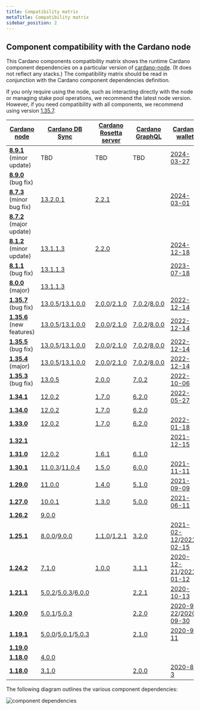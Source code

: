 ```yaml
---
title: Compatibility matrix
metaTitle: Compatibility matrix
sidebar_position: 2
---
```


## Component compatibility with the Cardano node

This Cardano components compatibility matrix shows the runtime Cardano component
dependencies on a particular version of
[cardano-node](https://github.com/IntersectMBO/cardano-node/releases). (It
does not reflect any stacks.) The compatibility matrix should be read in
conjunction with the Cardano component dependencies definition.

If you only require using the node, such as interacting directly with the node
or managing stake pool operations, we recommend the latest node version. 
However, if you need compatibility with all components, we recommend using version
[1.35.7](https://github.com/IntersectMBO/cardano-node/releases/tag/1.35.7).

| [Cardano node](https://github.com/IntersectMBO/cardano-node/releases)                         | [Cardano DB Sync](https://github.com/IntersectMBO/cardano-db-sync/releases)                                                                                                                                                           | [Cardano Rosetta server](https://github.com/cardano-foundation/cardano-rosetta/releases)                                                                            | [Cardano GraphQL](https://github.com/cardano-foundation/cardano-graphql/releases)                                                                                     | [Cardano wallet](https://github.com/cardano-foundation/cardano-wallet/releases)                                                                                                          |
| --------------------------------------------------------------------------------------------- | ------------------------------------------------------------------------------------------------------------------------------------------------------------------------------------------------------------------------------------- | ------------------------------------------------------------------------------------------------------------------------------------------------------------------- | --------------------------------------------------------------------------------------------------------------------------------------------------------------------- | ---------------------------------------------------------------------------------------------------------------------------------------------------------------------------------------- |
| **[8.9.1](https://github.com/IntersectMBO/cardano-node/releases/tag/8.9.1)** (minor update)   | TBD                                                                                                                                                                                                                                   | TBD                                                                                                                                                                 | TBD                                                                                                                                                                   | [2024-03-27](https://github.com/cardano-foundation/cardano-wallet/releases/tag/v2024-03-27)                                                                                              |
| **[8.9.0](https://github.com/IntersectMBO/cardano-node/releases/tag/8.9.0)** (bug fix)        |                                                                                                                                                                                                                                       |                                                                                                                                                                     |                                                                                                                                                                       |                                                                                                                                                                                          |
| **[8.7.3](https://github.com/IntersectMBO/cardano-node/releases/tag/8.7.3)** (minor bug fix)  | [13.2.0.1](https://github.com/IntersectMBO/cardano-db-sync/releases/tag/13.2.0.1)                                                                                                                                                     | [2.2.1](https://github.com/cardano-foundation/cardano-rosetta/releases/tag/2.2.1)                                                                                   |                                                                                                                                                                       | [2024-03-01](https://github.com/cardano-foundation/cardano-wallet/releases/tag/v2024-03-01)                                                                                              |
| **[8.7.2](https://github.com/IntersectMBO/cardano-node/releases/tag/8.7.2)** (major update)   |                                                                                                                                                                                                                                       |                                                                                                                                                                     |                                                                                                                                                                       |                                                                                                                                                                                          |
| **[8.1.2](https://github.com/IntersectMBO/cardano-node/releases/tag/8.1.2)** (minor update)   | [13.1.1.3](https://github.com/IntersectMBO/cardano-db-sync/releases/tag/13.1.1.3)                                                                                                                                                     | [2.2.0](https://github.com/cardano-foundation/cardano-rosetta/releases/tag/2.2.0)                                                                                   |                                                                                                                                                                       | [2024-12-18](https://github.com/cardano-foundation/cardano-wallet/releases/tag/v2023-12-18)                                                                                              |
| **[8.1.1](https://github.com/IntersectMBO/cardano-node/releases/tag/8.1.1)** (bug fix)        | [13.1.1.3](https://github.com/IntersectMBO/cardano-db-sync/releases/tag/13.1.1.3)                                                                                                                                                     |                                                                                                                                                                     |                                                                                                                                                                       | [2023-07-18](https://github.com/cardano-foundation/cardano-wallet/releases/tag/v2023-07-18)                                                                                              |
| **[8.0.0](https://github.com/IntersectMBO/cardano-node/releases/tag/8.0.0)** (major)          | [13.1.1.3](https://github.com/IntersectMBO/cardano-db-sync/releases/tag/13.1.1.3)                                                                                                                                                     |                                                                                                                                                                     |                                                                                                                                                                       |                                                                                                                                                                                          |
| **[1.35.7](https://github.com/IntersectMBO/cardano-node/releases/tag/1.35.7)** (bug fix)      | [13.0.5](https://github.com/IntersectMBO/cardano-db-sync/releases/tag/13.0.5)/[13.1.0.0](https://github.com/IntersectMBO/cardano-db-sync/releases/tag/13.1.0.0)                                                                       | [2.0.0](https://github.com/cardano-foundation/cardano-rosetta/releases/tag/2.0.0)/[2.1.0](https://github.com/cardano-foundation/cardano-rosetta/releases/tag/2.1.0) | [7.0.2](https://github.com/cardano-foundation/cardano-graphql/releases/tag/7.0.2)/[8.0.0](https://github.com/cardano-foundation/cardano-graphql/releases/tag/8.0.0)   | [2022-12-14](https://github.com/cardano-foundation/cardano-wallet/releases/tag/v2022-12-14)                                                                                              |
| **[1.35.6](https://github.com/IntersectMBO/cardano-node/releases/tag/1.35.6)** (new features) | [13.0.5](https://github.com/IntersectMBO/cardano-db-sync/releases/tag/13.0.5)/[13.1.0.0](https://github.com/IntersectMBO/cardano-db-sync/releases/tag/13.1.0.0)                                                                       | [2.0.0](https://github.com/cardano-foundation/cardano-rosetta/releases/tag/2.0.0)/[2.1.0](https://github.com/cardano-foundation/cardano-rosetta/releases/tag/2.1.0) | [7.0.2](https://github.com/cardano-foundation/cardano-graphql/releases/tag/7.0.2)/[8.0.0](https://github.com/cardano-foundation/cardano-graphql/releases/tag/8.0.0)   | [2022-12-14](https://github.com/cardano-foundation/cardano-wallet/releases/tag/v2022-12-14)                                                                                              |
| **[1.35.5](https://github.com/IntersectMBO/cardano-node/releases/tag/1.35.5)** (bug fix)      | [13.0.5](https://github.com/IntersectMBO/cardano-db-sync/releases/tag/13.0.5)/[13.1.0.0](https://github.com/IntersectMBO/cardano-db-sync/releases/tag/13.1.0.0)                                                                       | [2.0.0](https://github.com/cardano-foundation/cardano-rosetta/releases/tag/2.0.0)/[2.1.0](https://github.com/cardano-foundation/cardano-rosetta/releases/tag/2.1.0) | [7.0.2](https://github.com/cardano-foundation/cardano-graphql/releases/tag/7.0.2)/[8.0.0](https://github.com/cardano-foundation/cardano-graphql/releases/tag/8.0.0)   | [2022-12-14](https://github.com/cardano-foundation/cardano-wallet/releases/tag/v2022-12-14)                                                                                              |
| **[1.35.4](https://github.com/IntersectMBO/cardano-node/releases/tag/1.35.4)** (major)        | [13.0.5](https://github.com/IntersectMBO/cardano-db-sync/releases/tag/13.0.5)/[13.1.0.0](https://github.com/IntersectMBO/cardano-db-sync/releases/tag/13.1.0.0)                                                                       | [2.0.0](https://github.com/cardano-foundation/cardano-rosetta/releases/tag/2.0.0)/[2.1.0](https://github.com/cardano-foundation/cardano-rosetta/releases/tag/2.1.0) | [7.0.2](https://github.com/cardano-foundation/cardano-graphql/releases/tag/7.0.2)/[8.0.0](https://github.com/cardano-foundation/cardano-graphql/releases/tag/8.0.0)   | [2022-12-14](https://github.com/cardano-foundation/cardano-wallet/releases/tag/v2022-12-14)                                                                                              |
| **[1.35.3](https://github.com/IntersectMBO/cardano-node/releases/tag/1.35.3)** (bug fix)      | [13.0.5](https://github.com/IntersectMBO/cardano-db-sync/releases/tag/13.0.5)                                                                                                                                                         | [2.0.0](https://github.com/cardano-foundation/cardano-rosetta/releases/tag/2.0.0)                                                                                   | [7.0.2](https://github.com/cardano-foundation/cardano-graphql/releases/tag/7.0.2)                                                                                     | [2022-10-06](https://github.com/cardano-foundation/cardano-wallet/releases/tag/v2022-10-06)                                                                                              |
| **[1.34.1](https://github.com/IntersectMBO/cardano-node/releases/tag/1.34.1)**                | [12.0.2](https://github.com/IntersectMBO/cardano-db-sync/releases/tag/12.0.2)                                                                                                                                                         | [1.7.0](https://github.com/cardano-foundation/cardano-rosetta/releases/tag/1.7.0)                                                                                   | [6.2.0](https://github.com/cardano-foundation/cardano-graphql/releases/tag/6.2.0)                                                                                     | [2022-05-27](https://github.com/cardano-foundation/cardano-wallet/releases/tag/v2022-05-27)                                                                                              |
| **[1.34.0](https://github.com/IntersectMBO/cardano-node/releases/tag/1.34.0)**                | [12.0.2](https://github.com/IntersectMBO/cardano-db-sync/releases/tag/12.0.2)                                                                                                                                                         | [1.7.0](https://github.com/cardano-foundation/cardano-rosetta/releases/tag/1.7.0)                                                                                   | [6.2.0](https://github.com/cardano-foundation/cardano-graphql/releases/tag/6.2.0)                                                                                     |                                                                                                                                                                                          |
| **[1.33.0](https://github.com/IntersectMBO/cardano-node/releases/tag/1.33.0)**                | [12.0.2](https://github.com/IntersectMBO/cardano-db-sync/releases/tag/12.0.2)                                                                                                                                                         | [1.7.0](https://github.com/cardano-foundation/cardano-rosetta/releases/tag/1.7.0)                                                                                   | [6.2.0](https://github.com/cardano-foundation/cardano-graphql/releases/tag/6.2.0)                                                                                     | [2022-01-18](https://github.com/cardano-foundation/cardano-wallet/releases/tag/v2022-01-18)                                                                                              |
| **[1.32.1](https://github.com/IntersectMBO/cardano-node/releases/tag/1.32.1)**                |                                                                                                                                                                                                                                       |                                                                                                                                                                     |                                                                                                                                                                       | [2021-12-15](https://github.com/cardano-foundation/cardano-wallet/releases/tag/v2021-12-15)                                                                                              |
| **[1.31.0](https://github.com/IntersectMBO/cardano-node/releases/tag/1.31.0)**                | [12.0.2](https://github.com/IntersectMBO/cardano-db-sync/releases/tag/12.0.2)                                                                                                                                                         | [1.6.1](https://github.com/cardano-foundation/cardano-rosetta/releases/tag/1.6.1)                                                                                   | [6.1.0](https://github.com/cardano-foundation/cardano-graphql/releases/tag/6.1.0)                                                                                     |                                                                                                                                                                                          |
| **[1.30.1](https://github.com/IntersectMBO/cardano-node/releases/tag/1.30.1)**                | [11.0.3](https://github.com/IntersectMBO/cardano-db-sync/releases/tag/11.0.3)/[11.0.4](https://github.com/IntersectMBO/cardano-db-sync/releases/tag/11.0.4)                                                                           | [1.5.0](https://github.com/cardano-foundation/cardano-rosetta/releases/tag/1.5.0)                                                                                   | [6.0.0](https://github.com/cardano-foundation/cardano-graphql/releases/tag/6.0.0)                                                                                     | [2021-11-11 ](https://github.com/cardano-foundation/cardano-wallet/releases/tag/v2021-11-11)                                                                                             |
| **[1.29.0](https://github.com/IntersectMBO/cardano-node/releases/tag/1.29.0)**                | [11.0.0](https://github.com/IntersectMBO/cardano-db-sync/releases/tag/11.0.0)                                                                                                                                                         | [1.4.0](https://github.com/cardano-foundation/cardano-rosetta/releases/tag/1.4.0)                                                                                   | [5.1.0](https://github.com/cardano-foundation/cardano-graphql/releases/tag/5.1.0)                                                                                     | [2021-09-09](https://github.com/cardano-foundation/cardano-wallet/releases/tag/v2021-09-09)                                                                                              |
| **[1.27.0](https://github.com/IntersectMBO/cardano-node/releases/tag/1.27.0)**                | [10.0.1](https://github.com/IntersectMBO/cardano-db-sync/releases/tag/10.0.1)                                                                                                                                                         | [1.3.0](https://github.com/cardano-foundation/cardano-rosetta/releases/tag/1.3.0)                                                                                   | [5.0.0](https://github.com/cardano-foundation/cardano-graphql/releases/tag/5.0.0)                                                                                     | [2021-06-11](https://github.com/cardano-foundation/cardano-wallet/releases/tag/v2021-06-11)                                                                                              |
| **[1.26.2](https://github.com/IntersectMBO/cardano-node/releases/tag/1.26.2)**                | [9.0.0](https://github.com/IntersectMBO/cardano-db-sync/releases/tag/9.0.0)                                                                                                                                                           |                                                                                                                                                                     |                                                                                                                                                                       |                                                                                                                                                                                          |
| **[1.25.1](https://github.com/IntersectMBO/cardano-node/releases/tag/1.25.1)**                | [8.0.0](https://github.com/IntersectMBO/cardano-db-sync/releases/tag/8.0.0)/[9.0.0](https://github.com/IntersectMBO/cardano-db-sync/releases/tag/9.0.0)                                                                               | [1.1.0](https://github.com/cardano-foundation/cardano-rosetta/releases/tag/1.1.0)/[1.2.1](https://github.com/cardano-foundation/cardano-rosetta/releases/tag/1.2.1) | [3.2.0](https://github.com/cardano-foundation/cardano-graphql/releases/tag/3.2.0)                                                                                     | [2021-02-12](https://github.com/cardano-foundation/cardano-wallet/releases/tag/v2021-02-12)/[2021-02-15](https://github.com/cardano-foundation/cardano-wallet/releases/tag/v2021-02-15)  |
| **[1.24.2](https://github.com/IntersectMBO/cardano-node/releases/tag/1.24.2)**                | [7.1.0](https://github.com/IntersectMBO/cardano-db-sync/releases/tag/7.1.0)                                                                                                                                                           | [1.0.0](https://github.com/cardano-foundation/cardano-rosetta/releases/tag/1.0.0)                                                                                   | [3.1.1](https://github.com/cardano-foundation/cardano-graphql/releases/tag/3.1.1)                                                                                     | [2020-12-21](https://github.com/cardano-foundation/cardano-wallet/releases/tag/v2020-12-21)/[2021-01-12](https://github.com/cardano-foundation/cardano-wallet/releases/tag/v2021-01-12)  |
| **[1.21.1](https://github.com/IntersectMBO/cardano-node/releases/tag/1.21.1)**                | [5.0.2](https://github.com/IntersectMBO/cardano-db-sync/releases/tag/5.0.2)/[5.0.3](https://github.com/IntersectMBO/cardano-db-sync/releases/tag/5.0.3)/[6.0.0](https://github.com/IntersectMBO/cardano-db-sync/releases/tag/6.0.0)   |                                                                                                                                                                     | [2.2.1](https://github.com/cardano-foundation/cardano-graphql/releases/tag/2.2.1)                                                                                     | [2020-10-13](https://github.com/cardano-foundation/cardano-wallet/releases/tag/v2020-10-13)                                                                                              |
| **[1.20.0](https://github.com/IntersectMBO/cardano-node/releases/tag/1.20.0)**                | [5.0.1](https://github.com/IntersectMBO/cardano-db-sync/releases/tag/5.0.1)/[5.0.3](https://github.com/IntersectMBO/cardano-db-sync/releases/tag/5.0.3)                                                                               |                                                                                                                                                                     | [2.2.0](https://github.com/cardano-foundation/cardano-graphql/releases/tag/2.2.0)                                                                                     | [2020-9-22](https://github.com/cardano-foundation/cardano-wallet/releases/tag/v2020-09-22)/[2020-09-30](https://github.com/cardano-foundation/cardano-wallet/releases/tag/v2020-09-30)    |
| **[1.19.1](https://github.com/IntersectMBO/cardano-node/releases/tag/1.19.1)**                | [5.0.0](https://github.com/IntersectMBO/cardano-db-sync/releases/tag/5.0.0)/[5.0.1](https://github.com/IntersectMBO/cardano-db-sync/releases/tag/5.0.1)/[5.0.3](https://github.com/IntersectMBO/cardano-db-sync/releases/tag/5.0.3)   |                                                                                                                                                                     | [2.1.0](https://github.com/cardano-foundation/cardano-graphql/releases/tag/2.1.0)                                                                                     | [2020-9-11](https://github.com/cardano-foundation/cardano-wallet/releases/tag/v2020-09-11)                                                                                               |
| **[1.19.0](https://github.com/IntersectMBO/cardano-node/releases/tag/1.19.0)**                |                                                                                                                                                                                                                                       |                                                                                                                                                                     |                                                                                                                                                                       |                                                                                                                                                                                          |
| **[1.18.0](https://github.com/IntersectMBO/cardano-node/releases/tag/1.18.0)**                | [4.0.0](https://github.com/IntersectMBO/cardano-db-sync/releases/tag/4.0.0)                                                                                                                                                           |                                                                                                                                                                     |                                                                                                                                                                       |                                                                                                                                                                                          |
| **[1.18.0](https://github.com/IntersectMBO/cardano-node/releases/tag/1.18.0)**                | [3.1.0](https://github.com/IntersectMBO/cardano-db-sync/releases/tag/3.1.0)                                                                                                                                                           |                                                                                                                                                                     | [2.0.0](https://github.com/cardano-foundation/cardano-graphql/releases/tag/2.0.0)                                                                                     | [2020-8-3](https://github.com/cardano-foundation/cardano-wallet/releases/tag/v2020-08-03)                                                                                                |

The following diagram outlines the various component dependencies:

![component dependencies](Cardano_component_dependencies.png)
